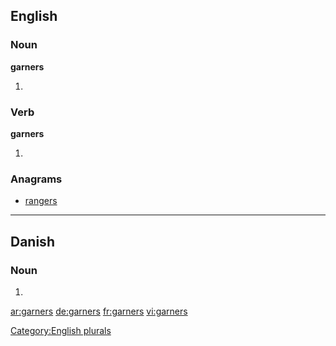 ==English==

===Noun===
'''garners'''

# {{plural of |[[garner]]}}

===Verb===
'''garners'''

# {{third-person singular of|garner}}

===Anagrams===
* [[rangers#English|rangers]]

[[Category:English plurals]]

----

==Danish==

===Noun===
{{infl|da|noun form|g=n}}

# {{form of|genitive plural indefinite|garn|lang=da}}

[[ar:garners]]
[[de:garners]]
[[fr:garners]]
[[vi:garners]]